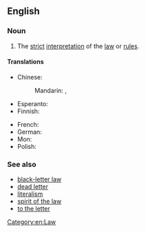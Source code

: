 ==English==
{{wikipedia|Letter and spirit of the law}}

===Noun===
{{en-noun|?}}

# {{lb|en|singulare tantum}} The [[strict]] [[interpretation]] of the [[law]] or [[rule]]s.

====Translations====
{{trans-top|strict interpretation of the law}}
* Chinese:
*: Mandarin: {{t+|cmn|[[法律]][[的]][[字面]][[意義]]}}, {{t+|cmn|[[法律]][[的]][[字面]][[意义]]|tr=fǎlǜ de zìmiàn yìyì}}
* Esperanto: {{t|eo|litero de leĝo}}
* Finnish: {{t|fi|lain kirjain}}
{{trans-mid}}
* French: {{t-needed|fr}}
* German: {{t|de|Buchstaben des Gesetzes|p}}
* Mon: {{t|mnw|နကဵုလိက်ပ္ဍဲနှောဝ်ဥပဒေဂှ်}}
* Polish: {{t+|pl|litera prawa|f}}
{{trans-bottom}}

===See also===
* [[black-letter law]]
* [[dead letter]]
* [[literalism]]
* [[spirit of the law]]
* [[to the letter]]

[[Category:en:Law]]